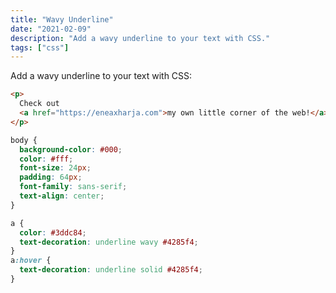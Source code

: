 ```yaml
---
title: "Wavy Underline"
date: "2021-02-09"
description: "Add a wavy underline to your text with CSS."
tags: ["css"]
---
```


Add a wavy underline to your text with CSS:

```html title="wavy.html"
<p>
  Check out
  <a href="https://eneaxharja.com">my own little corner of the web!</a>
</p>
```

```css title="wavy.css"
body {
  background-color: #000;
  color: #fff;
  font-size: 24px;
  padding: 64px;
  font-family: sans-serif;
  text-align: center;
}

a {
  color: #3ddc84;
  text-decoration: underline wavy #4285f4;
}
a:hover {
  text-decoration: underline solid #4285f4;
}
```
